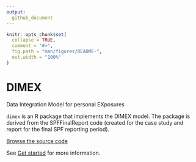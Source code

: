 ```yaml
---
output:
  github_document
---
```


<!-- README.md is generated from README.Rmd -->
<!-- Please edit that file, not this one! -->

```r
knitr::opts_chunk$set(
  collapse = TRUE,
  comment = "#>",
  fig.path = "man/figures/README-",
  out.width = "100%"
)
```

# DIMEX

[Data Integration Model for personal EXposures]{.subtitle}

`dimex` is an R package that implements the DIMEX model. The package is derived
from the SPFFinalReport code (created for the case study and report for the
final SPF reporting period).

<!-- ======================================================================= -->
<!-- Doc update timestamp: `r format(Sys.time(), "%a %d %b %Y %H:%M %Z")` -->

[Browse the source code](https://github.com/UoMResearchIT/SPFFinalReport/tree/38-convert-to-r-pkg/)

See [Get started](articles/dimex.html) for more information.

